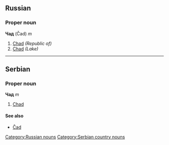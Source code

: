 ==Russian==
[[Category:Russian nouns]]
===Proper noun===
'''Чад''' (Čad) ''m''
#[[Chad]] ''(Republic of)''
#[[Chad]] ''(Lake)''
----
==Serbian==
===Proper noun===
'''Чад''' ''m''
#[[Chad]]
====See also====
*[[Čad]]
[[Category:Serbian country nouns]]